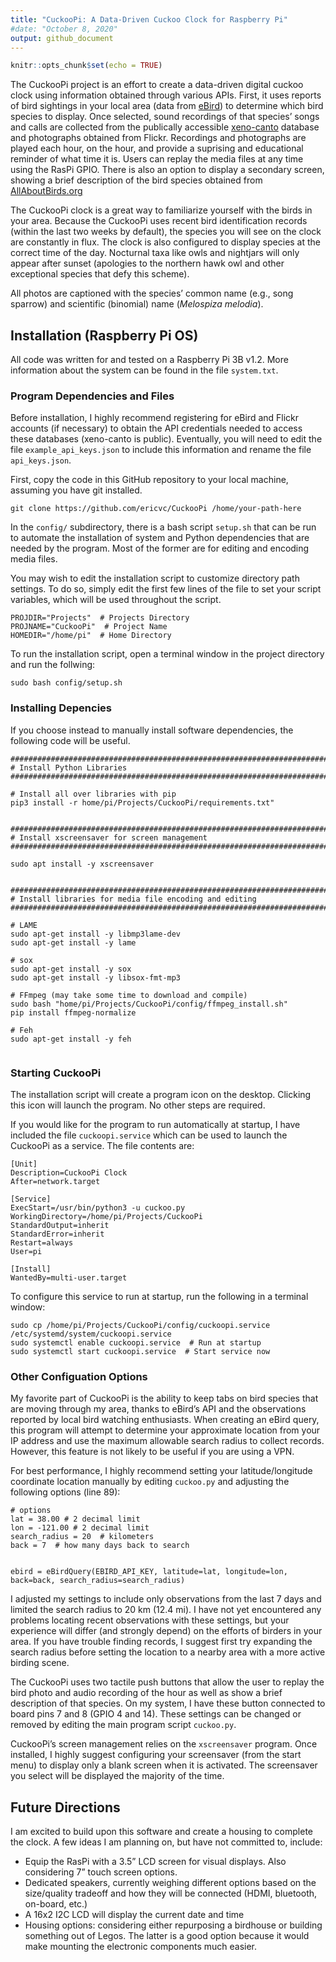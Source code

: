 ```yaml
---
title: "CuckooPi: A Data-Driven Cuckoo Clock for Raspberry Pi"
#date: "October 8, 2020"
output: github_document
---
```


```r
knitr::opts_chunk$set(echo = TRUE)
```

The CuckooPi project is an effort to create a data-driven digital cuckoo clock using information obtained through various APIs. First, it uses reports of bird sightings in your local area (data from [eBird](https://ebird.org/home)) to determine which bird species to display. Once selected, sound recordings of that species' songs and calls are collected from the publically accessible [xeno-canto](https://www.xeno-canto.org/) database and photographs obtained from Flickr. Recordings and photographs are played each hour, on the hour, and provide a suprising and educational reminder of what time it is. Users can replay the media files at any time using the RasPi GPIO. There is also an option to display a secondary screen, showing a brief description of the bird species obtained from [AllAboutBirds.org](www.allaboutbirds.org)

The CuckooPi clock is a great way to familiarize yourself with the birds in your area. Because the CuckooPi uses recent bird identification records (within the last two weeks by default), the species you will see on the clock are constantly in flux. The clock is also configured to display species at the correct time of the day. Nocturnal taxa like owls and nightjars will only appear after sunset (apologies to the northern hawk owl and other exceptional species that defy this scheme).

All photos are captioned with the species' common name (e.g., song sparrow) and scientific (binomial) name (*Melospiza melodia*).

## Installation (Raspberry Pi OS)

All code was written for and tested on a Raspberry Pi 3B v1.2. More information about the system can be found in the file `system.txt`.

### Program Dependencies and Files

Before installation, I highly recommend registering for eBird and Flickr accounts (if necessary) to obtain the API credentials needed to access these databases (xeno-canto is public). Eventually, you will need to edit the file `example_api_keys.json` to include this information and rename the file `api_keys.json`.

First, copy the code in this GitHub repository to your local machine, assuming you have git installed.

```
git clone https://github.com/ericvc/CuckooPi /home/your-path-here

```
In the `config/` subdirectory, there is a bash script `setup.sh` that can be run to automate the installation of system and Python dependencies that are needed by the program. Most of the former are for editing and encoding media files.

You may wish to edit the installation script to customize directory path settings. To do so, simply edit the first few lines of the file to set your script variables, which will be used throughout the script.

```
PROJDIR="Projects"  # Projects Directory
PROJNAME="CuckooPi"  # Project Name
HOMEDIR="/home/pi"  # Home Directory

```
To run the installation script, open a terminal window in the project directory and run the follwing:

```
sudo bash config/setup.sh

```

### Installing Depencies

If you choose instead to manually install software dependencies, the following code will be useful.

```
#################################################################################
# Install Python Libraries
#################################################################################

# Install all over libraries with pip
pip3 install -r home/pi/Projects/CuckooPi/requirements.txt"


#################################################################################
# Install xscreensaver for screen management
#################################################################################

sudo apt install -y xscreensaver


#################################################################################
# Install libraries for media file encoding and editing
#################################################################################

# LAME
sudo apt-get install -y libmp3lame-dev
sudo apt-get install -y lame

# sox
sudo apt-get install -y sox
sudo apt-get install -y libsox-fmt-mp3

# FFmpeg (may take some time to download and compile)
sudo bash "home/pi/Projects/CuckooPi/config/ffmpeg_install.sh"
pip install ffmpeg-normalize

# Feh
sudo apt-get install -y feh


```

### Starting CuckooPi

The installation script will create a program icon on the desktop. Clicking this icon will launch the program. No other steps are required.

If you would like for the program to run automatically at startup, I have included the file `cuckoopi.service` which can be used to launch the CuckooPi as a service. The file contents are:

```
[Unit]
Description=CuckooPi Clock
After=network.target

[Service]
ExecStart=/usr/bin/python3 -u cuckoo.py
WorkingDirectory=/home/pi/Projects/CuckooPi
StandardOutput=inherit
StandardError=inherit
Restart=always
User=pi

[Install]
WantedBy=multi-user.target

```

To configure this service to run at startup, run the following in a terminal window:

```
sudo cp /home/pi/Projects/CuckooPi/config/cuckoopi.service /etc/systemd/system/cuckoopi.service
sudo systemctl enable cuckoopi.service  # Run at startup 
sudo systemctl start cuckoopi.service  # Start service now 

```

### Other Configuation Options

My favorite part  of CuckooPi is the ability to keep tabs on bird species that are moving through my area, thanks to eBird's API and the observations reported by local bird watching enthusiasts. When creating an eBird query, this program will attempt to determine your approximate location from your IP address and use the maximum allowable search radius to collect records. However, this feature is not likely to be useful if you are using a VPN. 

For best performance, I highly recommend setting your latitude/longitude coordinate location manually by editing `cuckoo.py` and adjusting the following options (line 89):

```
# options
lat = 38.00 # 2 decimal limit
lon = -121.00 # 2 decimal limit
search_radius = 20  # kilometers
back = 7  # how many days back to search


ebird = eBirdQuery(EBIRD_API_KEY, latitude=lat, longitude=lon, back=back, search_radius=search_radius)
```

I adjusted my settings to include only observations from the last 7 days and limited the search radius to 20 km (12.4 mi). I have not yet encountered any problems locating recent observations with these settings, but your experience will differ (and strongly depend) on the efforts of birders in your area. If you have trouble finding records, I suggest first try expanding the search radius before setting the location to a nearby area with a more active birding scene.

The CuckooPi uses two tactile push buttons that allow the user to replay the bird photo and audio recording of the hour as well as show a brief description of that species. On my system, I have these button connected to board pins 7 and 8 (GPIO 4 and 14). These settings can be changed or removed by editing the main program script `cuckoo.py`.

CuckooPi's screen management relies on the `xscreensaver` program. Once installed, I highly suggest configuring your screensaver (from the start menu) to display only a blank screen when it is activated. The screensaver you select will be displayed the majority of the time.

## Future Directions

I am excited to build upon this software and create a housing to complete the clock. A few ideas I am planning on, but have not committed to, include:

* Equip the RasPi with a 3.5" LCD screen for visual displays. Also considering 7" touch screen options.
* Dedicated speakers, currently weighing different options based on the size/quality tradeoff and how they will be connected (HDMI, bluetooth, on-board, etc.)
* A 16x2 I2C LCD will display the current date and time
* Housing options: considering either repurposing a birdhouse or building something out of Legos. The latter is a good option because it would make mounting the electronic components much easier.
